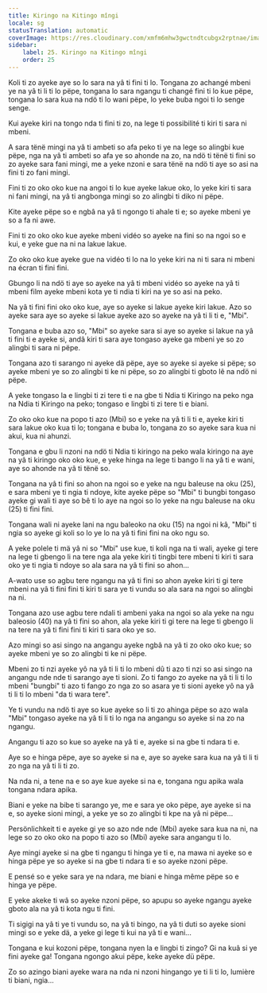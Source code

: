 ```yaml
---
title: Kiringo na Kitingo mîngi
locale: sg
statusTranslation: automatic
coverImage: https://res.cloudinary.com/xmfm6mhw3gwctndtcubgx2rptnae/image/upload/v1740468922/small_cover_tratado_de_psicologia_revolucionaria_a4c0dca4e0.webp
sidebar:
    label: 25. Kiringo na Kitingo mîngi
    order: 25
---
```

Koli ti zo ayeke aye so lo sara na yâ ti fini ti lo. Tongana zo achangé mbeni ye na yâ ti li ti lo pëpe, tongana lo sara ngangu ti changé fini ti lo kue pëpe, tongana lo sara kua na ndö ti lo wani pëpe, lo yeke buba ngoi ti lo senge senge.

Kui ayeke kiri na tongo nda ti fini ti zo, na lege ti possibilité ti kiri ti sara ni mbeni.

A sara tënë mingi na yâ ti ambeti so afa peko ti ye na lege so alingbi kue pëpe, nga na yâ ti ambeti so afa ye so ahonde na zo, na ndö ti tënë ti fini so zo ayeke sara fani mingi, me a yeke nzoni e sara tënë na ndö ti aye so asi na fini ti zo fani mingi.

Fini ti zo oko oko kue na angoi ti lo kue ayeke lakue oko, lo yeke kiri ti sara ni fani mingi, na yâ ti angbonga mingi so zo alingbi ti diko ni pëpe.

Kite ayeke pëpe so e ngbâ na yâ ti ngongo ti ahale ti e; so ayeke mbeni ye so a fa ni awe.

Fini ti zo oko oko kue ayeke mbeni vidéo so ayeke na fini so na ngoi so e kui, e yeke gue na ni na lakue lakue.

Zo oko oko kue ayeke gue na vidéo ti lo na lo yeke kiri na ni ti sara ni mbeni na écran ti fini fini.

Gbungo li na ndö ti aye so ayeke na yâ ti mbeni vidéo so ayeke na yâ ti mbeni film ayeke mbeni kota ye ti ndia ti kiri na ye so asi na peko.

Na yâ ti fini fini oko oko kue, aye so ayeke si lakue ayeke kiri lakue. Azo so ayeke sara aye so ayeke si lakue ayeke azo so ayeke na yâ ti li ti e, "Mbi".

Tongana e buba azo so, "Mbi" so ayeke sara si aye so ayeke si lakue na yâ ti fini ti e ayeke si, andâ kiri ti sara aye tongaso ayeke ga mbeni ye so zo alingbi ti sara ni pëpe.

Tongana azo ti sarango ni ayeke dä pëpe, aye so ayeke si ayeke si pëpe; so ayeke mbeni ye so zo alingbi ti ke ni pëpe, so zo alingbi ti gboto lê na ndö ni pëpe.

A yeke tongaso la e lingbi ti zi tere ti e na gbe ti Ndia ti Kiringo na peko nga na Ndia ti Kiringo na peko; tongaso e lingbi ti zi tere ti e biani.

Zo oko oko kue na popo ti azo (Mbi) so e yeke na yâ ti li ti e, ayeke kiri ti sara lakue oko kua ti lo; tongana e buba lo, tongana zo so ayeke sara kua ni akui, kua ni ahunzi.

Tongana e gbu li nzoni na ndö ti Ndia ti kiringo na peko wala kiringo na aye na yâ ti kiringo oko oko kue, e yeke hinga na lege ti bango li na yâ ti e wani, aye so ahonde na yâ ti tënë so.

Tongana na yâ ti fini so ahon na ngoi so e yeke na ngu baleuse na oku (25), e sara mbeni ye ti ngia ti ndoye, kite ayeke pëpe so "Mbi" ti bungbi tongaso ayeke gi wali ti aye so bê ti lo aye na ngoi so lo yeke na ngu baleuse na oku (25) ti fini fini.

Tongana wali ni ayeke lani na ngu baleoko na oku (15) na ngoi ni kâ, "Mbi" ti ngia so ayeke gi koli so lo ye lo na yâ ti fini fini na oko ngu so.

A yeke polele ti mä yâ ni so "Mbi" use kue, ti koli nga na ti wali, ayeke gi tere na lege ti gbengo li na tere nga ala yeke kiri ti tingbi tere mbeni ti kiri ti sara oko ye ti ngia ti ndoye so ala sara na yâ ti fini so ahon...

A-wato use so agbu tere ngangu na yâ ti fini so ahon ayeke kiri ti gi tere mbeni na yâ ti fini fini ti kiri ti sara ye ti vundu so ala sara na ngoi so alingbi na ni.

Tongana azo use agbu tere ndali ti ambeni yaka na ngoi so ala yeke na ngu baleosio (40) na yâ ti fini so ahon, ala yeke kiri ti gi tere na lege ti gbengo li na tere na yâ ti fini fini ti kiri ti sara oko ye so.

Azo mingi so asi singo na angangu ayeke ngbâ na yâ ti zo oko oko kue; so ayeke mbeni ye so zo alingbi ti ke ni pëpe.

Mbeni zo ti nzi ayeke yô na yâ ti li ti lo mbeni dû ti azo ti nzi so asi singo na angangu nde nde ti sarango aye ti sioni. Zo ti fango zo ayeke na yâ ti li ti lo mbeni "bungbi" ti azo ti fango zo nga zo so asara ye ti sioni ayeke yô na yâ ti li ti lo mbeni "da ti wara tere".

Ye ti vundu na ndö ti aye so kue ayeke so li ti zo ahinga pëpe so azo wala "Mbi" tongaso ayeke na yâ ti li ti lo nga na angangu so ayeke si na zo na ngangu.

Angangu ti azo so kue so ayeke na yâ ti e, ayeke si na gbe ti ndara ti e.

Aye so e hinga pëpe, aye so ayeke si na e, aye so ayeke sara kua na yâ ti li ti zo nga na yâ ti li ti zo.

Na nda ni, a tene na e so aye kue ayeke si na e, tongana ngu apika wala tongana ndara apika.

Biani e yeke na bibe ti sarango ye, me e sara ye oko pëpe, aye ayeke si na e, so ayeke sioni mingi, a yeke ye so zo alingbi ti kpe na yâ ni pëpe...

Persönlichkeit ti e ayeke gi ye so azo nde nde (Mbi) ayeke sara kua na ni, na lege so zo oko oko na popo ti azo so (Mbi) ayeke sara angangu ti lo.

Aye mingi ayeke si na gbe ti ngangu ti hinga ye ti e, na mawa ni ayeke so e hinga pëpe ye so ayeke si na gbe ti ndara ti e so ayeke nzoni pëpe.

E pensé so e yeke sara ye na ndara, me biani e hinga même pëpe so e hinga ye pëpe.

E yeke akeke ti wâ so ayeke nzoni pëpe, so apupu so ayeke ngangu ayeke gboto ala na yâ ti kota ngu ti fini.

Ti sigigi na yâ ti ye ti vundu so, na yâ ti bingo, na yâ ti duti so ayeke sioni mingi so e yeke dä, a yeke gi lege ti kui na yâ ti e wani...

Tongana e kui kozoni pëpe, tongana nyen la e lingbi ti zingo? Gi na kuâ si ye fini ayeke ga! Tongana ngongo akui pëpe, keke ayeke dü pëpe.

Zo so azingo biani ayeke wara na nda ni nzoni hingango ye ti li ti lo, lumière ti biani, ngia...

